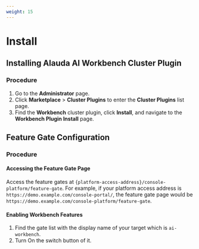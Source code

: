 ```yaml
---
weight: 15
---
```


# Install

## Installing Alauda AI Workbench Cluster Plugin

### Procedure

1. Go to the **Administrator** page.
2. Click **Marketplace** > **Cluster Plugins** to enter the **Cluster Plugins** list page.
3. Find the **Workbench** cluster plugin, click **Install**, and navigate to the **Workbench Plugin Install** page.

## Feature Gate Configuration

### Procedure

#### Accessing the Feature Gate Page

Access the feature gates at `{platform-access-address}/console-platform/feature-gate`. For example, if your platform access address is `https://demo.example.com/console-portal/`, the feature gate page would be `https://demo.example.com/console-platform/feature-gate`.

#### Enabling Workbench Features

1. Find the gate list with the display name of your target which is `ai-workbench`.
2. Turn On the switch button of it.



